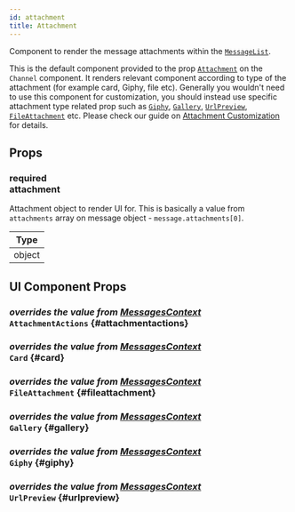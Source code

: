 ```yaml
---
id: attachment
title: Attachment
---
```



Component to render the message attachments within the [`MessageList`](../message-list-components/message-list.mdx).

This is the default component provided to the prop [`Attachment`](../../channel#attachment) on the `Channel` component.
It renders relevant component according to type of the attachment (for example card, Giphy, file etc). Generally you wouldn't need to use this component for customization,
you should instead use specific attachment type related prop such as [`Giphy`](../channel/channel.mdx#giphy), [`Gallery`](../channel/channel.mdx#gallery), [`UrlPreview`](../channel/channel.mdx#urlpreview), [`FileAttachment`](../channel/channel.mdx#fileattachment) etc.
Please check our guide on [Attachment Customization](../../../ui-cookbook/custom-attachments) for details.

## Props

### <div class="label description required">required</div> **attachment**

Attachment object to render UI for. This is basically a value from `attachments` array on message object - `message.attachments[0]`.

| Type   |
| ------ |
| object |

## UI Component Props

### <div class="label description">_overrides the value from [MessagesContext](../../../ui-components/contexts/messages-context#attachmentactions)_</div> `AttachmentActions` {#attachmentactions}

<AttachmentActions />

### <div class="label description">_overrides the value from [MessagesContext](../../../ui-components/contexts/messages-context#card)_</div> `Card` {#card}

<Card />

### <div class="label description">_overrides the value from [MessagesContext](../../../ui-components/contexts/messages-context#fileattachment)_</div> `FileAttachment` {#fileattachment}

<FileAttachment />

### <div class="label description">_overrides the value from [MessagesContext](../../../ui-components/contexts/messages-context#gallery)_</div> `Gallery` {#gallery}

<Gallery />

### <div class="label description">_overrides the value from [MessagesContext](../../../ui-components/contexts/messages-context#giphy)_</div> `Giphy` {#giphy}

<Giphy />

### <div class="label description">_overrides the value from [MessagesContext](../../../ui-components/contexts/messages-context#urlpreview)_</div> `UrlPreview` {#urlpreview}

<UrlPreview />
